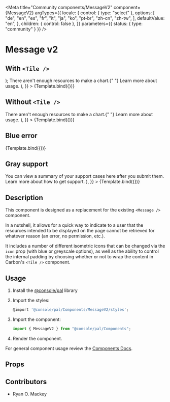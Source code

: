 

<Meta
  title="Community components/MessageV2"
  component={MessageV2}
  argTypes={{
    locale: {
      control: { type: "select" },
      options: [
        "de",
        "en",
        "es",
        "fr",
        "it",
        "ja",
        "ko",
        "pt-br",
        "zh-cn",
        "zh-tw",
      ],
      defaultValue: "en",
    },
    children: { control: false },
  }}
  parameters={{ status: { type: "community" } }}
/>

# Message v2

## With `<Tile />`

  <div style={{ margin: "1rem", maxWidth: "700px", width: "100%" }}>
    <MessageV2 {...args} />
  </div>
);

<Canvas>
  <Story
    name="With <Tile />"
    args={{
      icon: { name: "USAGE", color: "BLUE" },
      text: (
        <>
          There aren't enough resources to make a chart.{" "}
          <Link>Learn more about usage.</Link>
        </>
      ),
    }}
  >
    {Template.bind({})}
  </Story>
</Canvas>

## Without `<Tile />`

<Canvas>
  <Story
    name="Without <Tile />"
    args={{
      icon: { name: "USAGE", color: "GRAY" },
      tileWrapped: false,
      text: (
        <>
          There aren't enough resources to make a chart.{" "}
          <Link>Learn more about usage.</Link>
        </>
      ),
    }}
  >
    {Template.bind({})}
  </Story>
</Canvas>

## Blue error

<Canvas>
  <Story
    name="Blue error"
    args={{
      icon: { name: "ERROR", color: "BLUE" },
      text: "Unable to fetch the requested resources at this time. Please try again later",
      caption: "ERROR CODE: 502 - Bad Gateway",
    }}
  >
    {Template.bind({})}
  </Story>
</Canvas>

## Gray support

<Canvas>
  <Story
    name="Gray support"
    args={{
      icon: { name: "SUPPORT", color: "GRAY" },
      text: (
        <>
          You can view a summary of your support cases here after you submit
          them. <a>Learn more about how to get support.</a>
        </>
      ),
    }}
  >
    {Template.bind({})}
  </Story>
</Canvas>

## Description

This component is designed as a replacement for the existing `<Message />` component.

In a nutshell, it allows for a quick way to indicate to a user that the resources intended to be displayed on the page cannot be retrieved for whatever reason (an error, no permission, etc.).

It includes a number of different isometric icons that can be changed via the `icon` prop (with blue or greyscale options), as well as the ability to control the internal padding by choosing whether or not to wrap the content in Carbon's `<Tile />` component.

## Usage

1.  Install the [@console/pal](https://github.ibm.com/ibmcloud/pal#how-to-install-and-use) library
2.  Import the styles:

    ```js
    @import '@console/pal/Components/MessageV2/styles';
    ```

3.  Import the component:

    ```js
    import { MessageV2 } from "@console/pal/Components";
    ```

4.  Render the component.

For general component usage review the [Components Docs](https://pages.github.ibm.com/ibmcloud/pal/development-guidelines/components/overview).

## Props

<ArgsTable of={MessageV2} />

## Contributors

- Ryan O. Mackey
